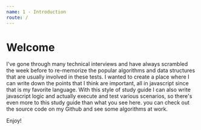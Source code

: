 ```yaml
---
name: 1 - Introduction
route: /
---
```


# Welcome

I've gone through many technical interviews and have always scrambled the week before to re-memorize the popular algorithms and data structures that
are usually involved in these tests. I wanted to create a place where I can write down the points that I think are important, all in javascript
since that is my favorite language. With this style of study guide I can also write javascript logic and actually execute and test various scenarios, so there's even
more to this study guide than what you see here. you can check out the source code on my Github and see some algorithms at work.

Enjoy!